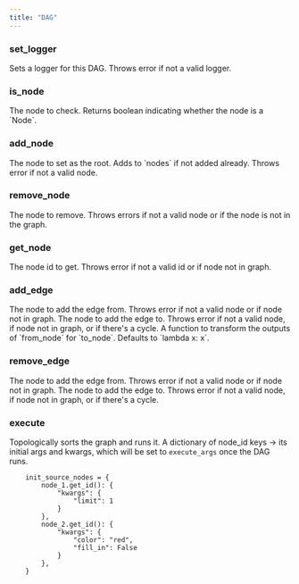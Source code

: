 ```yaml
---
title: "DAG"
---
```


### set_logger
<ParamField body="logger" type="logging.Logger" required>
Sets a logger for this DAG. Throws error if not a valid logger.

</ParamField>

### is_node
<ParamField body="node" type="Node" required>
The node to check.

</ParamField>

<ResponseField name="" type="bool">
Returns boolean indicating whether the node is a `Node`.

</ResponseField>

### add_node
<ParamField body="node" type="Node" required>
The node to set as the root. Adds to `nodes` if not added already. Throws error if not a valid node.

</ParamField>

### remove_node
<ParamField body="node" type="Node" required>
The node to remove. Throws errors if not a valid node or if the node is not in the graph.

</ParamField>

### get_node
<ParamField body="node_id" type="str" required>
The node id to get. Throws error if not a valid id or if node not in graph.

</ParamField>

### add_edge
<ParamField body="from_node" type="Node" required>
The node to add the edge from. Throws error if not a valid node or if node not in graph.
</ParamField>

<ParamField body="to_node" type="Node" required>
The node to add the edge to. Throws error if not a valid node, if node not in graph, or if there's a cycle.
</ParamField>

<ParamField body="fn" type="Callable[[dict[str:type]], dict[str:type]]">
A function to transform the outputs of `from_node` for `to_node`. Defaults to `lambda x: x`.
</ParamField>

### remove_edge
<ParamField body="from_node" type="Node" required>
The node to add the edge from. Throws error if not a valid node or if node not in graph.
</ParamField>

<ParamField body="to_node" type="Node" required>
The node to add the edge to. Throws error if not a valid node, if node not in graph, or if there's a cycle.
</ParamField>

### execute
Topologically sorts the graph and runs it.
<ParamField body="init_source_nodes" type="dict[str:type]" required>
A dictionary of node_id keys -> its initial args and kwargs, which will be set to `execute_args` once the DAG runs.

```
    init_source_nodes = {
        node_1.get_id(): {
            "kwargs": {
                "limit": 1
            }
        },
        node_2.get_id(): {
            "kwargs": {
                "color": "red",
                "fill_in": False
            }
        },
    }
```
</ParamField>